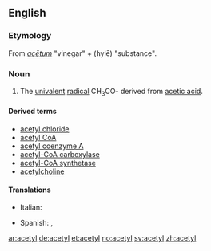 ==English==

===Etymology===
From {{etyl|la}} ''[[acetum|acētum]]'' "vinegar" + {{etyl|grc}} ''{{polytonic|[[ὕλη]]}}'' (hylē) "substance".

===Noun===
{{en-noun}}

# {{organic chemistry}} The [[univalent]] [[radical]] CH<sub>3</sub>CO- derived from [[acetic acid]].

====Derived terms====
* [[acetyl chloride]]
* [[acetyl CoA]]
* [[acetyl coenzyme A]]
* [[acetyl-CoA carboxylase]]
* [[acetyl-CoA synthetase]]
* [[acetylcholine]]

====Translations====
{{trans-top|univalent radical}}
* Italian: {{t-|it|acetile|m}}
{{mid}}
* Spanish: {{t|es|acetil|m}}, {{t|es|acetilo|m}}
{{bottom}}

[[ar:acetyl]]
[[de:acetyl]]
[[et:acetyl]]
[[no:acetyl]]
[[sv:acetyl]]
[[zh:acetyl]]
